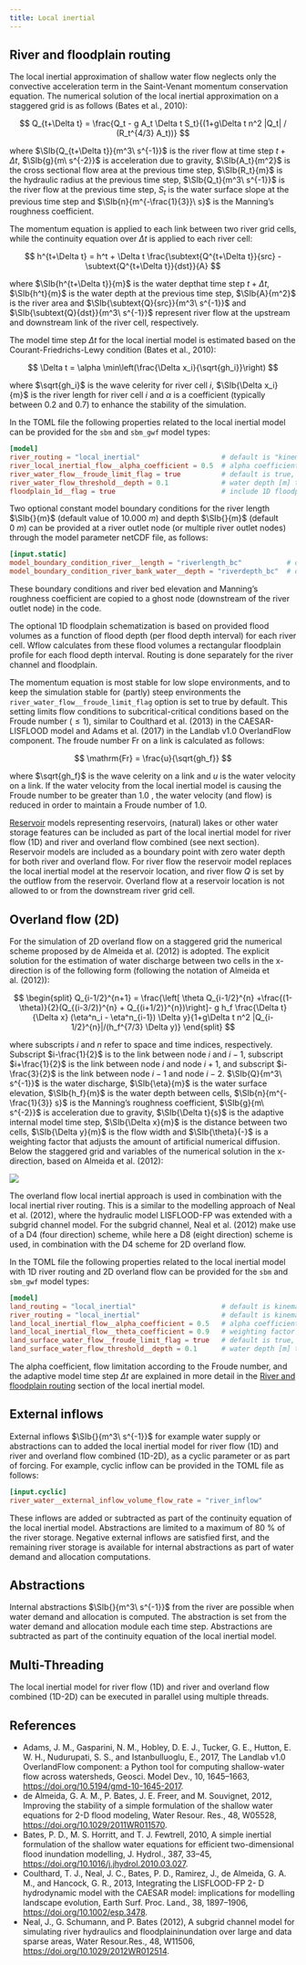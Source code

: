 ```yaml
---
title: Local inertial
---
```


## River and floodplain routing
The local inertial approximation of shallow water flow neglects only the convective
acceleration term in the Saint-Venant momentum conservation equation. The numerical solution of
the local inertial approximation on a staggered grid is as follows (Bates et al., 2010):

$$
Q_{t+\Delta t} = \frac{Q_t - g A_t \Delta t S_t}{(1+g\Delta t n^2 |Q_t| / (R_t^{4/3} A_t))}
$$

where $\SIb{Q_{t+\Delta t}}{m^3\ s^{-1}}$ is the river flow at time step $t+\Delta t$,
$\SIb{g}{m\ s^{-2}}$ is acceleration due to gravity, $\SIb{A_t}{m^2}$ is the cross sectional
flow area at the previous time step, $\SIb{R_t}{m}$ is the hydraulic radius at the previous
time step, $\SIb{Q_t}{m^3\ s^{-1}}$ is the river flow at the previous time step, $S_t$ is
the water surface slope at the previous time step and $\SIb{n}{m^{-\frac{1}{3}}\ s}$ is the
Manning's roughness coefficient.

The momentum equation is applied to each link between two river grid cells, while the
continuity equation over $\Delta t$ is applied to each river cell:

$$
h^{t+\Delta t} = h^t + \Delta t \frac{\subtext{Q^{t+\Delta t}}{src} - \subtext{Q^{t+\Delta t}}{dst}}{A}
$$

where $\SIb{h^{t+\Delta t}}{m}$ is the water depthat time step $t+\Delta t$, $\SIb{h^t}{m}$
is the water depth at the previous time step, $\SIb{A}{m^2}$ is the river area and
$\SIb{\subtext{Q}{src}}{m^3\ s^{-1}}$ and $\SIb{\subtext{Q}{dst}}{m^3\ s^{-1}}$ represent
river flow at the upstream and downstream link of the river cell, respectively.

The model time step $\Delta t$ for the local inertial model is estimated based on the
Courant-Friedrichs-Lewy condition (Bates et al., 2010):

$$
\Delta t = \alpha \min\left(\frac{\Delta x_i}{\sqrt{gh_i}}\right)
$$

where $\sqrt{gh_i}$ is the wave celerity for river cell $i$, $\SIb{\Delta x_i}{m}$ is the
river length for river cell $i$ and $\alpha$ is a coefficient (typically between $0.2$ and
$0.7$) to enhance the stability of the simulation.

In the TOML file the following properties related to the local inertial model can be provided
for the `sbm` and `sbm_gwf` model types:

```toml
[model]
river_routing = "local_inertial"                    # default is "kinematic_wave"
river_local_inertial_flow__alpha_coefficient = 0.5  # alpha coefficient for model stability (default = 0.7)
river_water_flow__froude_limit_flag = true          # default is true, limit flow to subcritical-critical according to Froude number
river_water_flow_threshold__depth = 0.1             # water depth [m] threshold for calculating flow between cells (default = 1e-03)
floodplain_1d__flag = true                          # include 1D floodplain schematization (default = false)
```

Two optional constant model boundary conditions for the river length $\SIb{}{m}$ (default
value of $\SI{10,000}{m}$) and depth $\SIb{}{m}$ (default $\SI{0}{m}$) can be provided at a
river outlet node (or multiple river outlet nodes) through the model parameter netCDF file,
as follows:

```toml
[input.static]
model_boundary_condition_river__length = "riverlength_bc"           # optional river length [m], default = 1e04
model_boundary_condition_river_bank_water__depth = "riverdepth_bc"  # optional river depth [m], default = 0.0
```
These boundary conditions and river bed elevation and Manning's roughness coefficient are
copied to a ghost node (downstream of the river outlet node) in the code.

The optional 1D floodplain schematization is based on provided flood volumes as a function of
flood depth (per flood depth interval) for each river cell. Wflow calculates from these flood
volumes a rectangular floodplain profile for each flood depth interval. Routing is done
separately for the river channel and floodplain.

The momentum equation is most stable for low slope environments, and to keep the simulation
stable for (partly) steep environments the `river_water_flow__froude_limit_flag` option is
set to true by default. This setting limits flow conditions to subcritical-critical
conditions based on the Froude number ($\le 1$), similar to Coulthard et al. (2013) in the
CAESAR-LISFLOOD model and Adams et al. (2017) in the Landlab v1.0 OverlandFlow component.
The froude number $\mathrm{Fr}$ on a link is calculated as follows:

$$
  \mathrm{Fr} = \frac{u}{\sqrt{gh_f}}
$$

where $\sqrt{gh_f}$ is the wave celerity on a link and $u$ is the water velocity on a link. If
the water velocity from the local inertial model is causing the Froude number to be greater
than $1.0$ , the water velocity (and flow) is reduced in order to maintain a Froude number of
$1.0$.

[Reservoir](./reservoirs.qmd) models representing reservoirs, (natural) lakes or other water
storage features can be included as part of the local inertial model for river flow (1D) and
river and overland flow combined (see next section). Reservoir models are included as a
boundary point with zero water depth for both river and overland flow. For river flow the
reservoir model replaces the local inertial model at the reservoir location, and river flow
$Q$ is set by the outflow from the reservoir. Overland flow at a reservoir location is not
allowed to or from the downstream river grid cell.

## Overland flow (2D)
For the simulation of 2D overland flow on a staggered grid the numerical scheme proposed by de
Almeida et al. (2012) is adopted. The explicit solution for the estimation of water discharge
between two cells in the x-direction is of the following form (following the notation of
Almeida et al. (2012)):

$$
\begin{split}
Q_{i-1/2}^{n+1} = \frac{\left[ \theta Q_{i-1/2}^{n} +\frac{(1-\theta)}{2}(Q_{(i-3/2)}^{n} +
Q_{(i+1/2)}^{n})\right]- g h_f \frac{\Delta t}{\Delta x} (\eta^n_i - \eta^n_{i-1}) \Delta y}{1+g\Delta t n^2 |Q_{i-1/2}^{n}|/(h_f^{7/3} \Delta y)}
\end{split}
$$

where subscripts $i$ and $n$ refer to space and time indices, respectively. Subscript
$i-\frac{1}{2}$ is to the link between node $i$ and $i-1$, subscript $i+\frac{1}{2}$ is the
link between node $i$ and node $i+1$, and subscript $i-\frac{3}{2}$ is the link between node
$i-1$ and node $i-2$. $\SIb{Q}{m^3\ s^{-1}}$ is the water discharge, $\SIb{\eta}{m}$ is the
water surface elevation, $\SIb{h_f}{m}$ is the water depth between cells,
$\SIb{n}{m^{-\frac{1}{3}} s}$ is the Manning's roughness coefficient, $\SIb{g}{m\ s^{-2}}$
is acceleration due to gravity, $\SIb{\Delta t}{s}$ is the adaptive internal model time
step, $\SIb{\Delta x}{m}$ is the distance between two cells, $\SIb{\Delta y}{m}$ is the flow
width and $\SIb{\theta}{-}$ is a weighting factor that adjusts the amount of artificial
numerical diffusion. Below the staggered grid and variables of the numerical solution in the
x-direction, based on Almeida et al. (2012):

![](../../images/numerical_scheme_almeida.png)

The overland flow local inertial approach is used in combination with the local inertial river
routing. This is a similar to the modelling approach of Neal et al. (2012), where the hydraulic
model LISFLOOD-FP was extended with a subgrid channel model. For the subgrid channel, Neal et
al. (2012) make use of a D4 (four direction) scheme, while here a D8 (eight direction) scheme
is used, in combination with the D4 scheme for 2D overland flow.

In the TOML file the following properties related to the local inertial model with 1D river
routing and 2D overland flow can be provided for the `sbm` and `sbm_gwf` model types:

```toml
[model]
land_routing = "local_inertial"                     # default is kinematic_wave
river_routing = "local_inertial"                    # default is kinematic_wave
land_local_inertial_flow__alpha_coefficient = 0.5   # alpha coefficient for model stability (default = 0.7)
land_local_inertial_flow__theta_coefficient = 0.9   # weighting factor that adjusts the amount of artificial numerical diffusion (default = 0.8)
land_surface_water_flow__froude_limit_flag = true   # default is true, limit flow to subcritical-critical according to Froude number
land_surface_water_flow_threshold__depth = 0.1      # water depth [m] threshold for calculating flow between cells (default = 1e-03)
```

The alpha coefficient, flow limitation according to the Froude number, and the adaptive
model time step $\Delta t$ are explained in more detail in the [River and floodplain
routing](#river-and-floodplain-routing) section of the local inertial model.

## External inflows
External inflows $\SIb{}{m^3\ s^{-1}}$ for example water supply or abstractions can to added
the local inertial model for river flow (1D) and river and overland flow combined (1D-2D),
as a cyclic parameter or as part of forcing. For example, cyclic inflow can be provided in
the TOML file as follows:

```toml
[input.cyclic]
river_water__external_inflow_volume_flow_rate = "river_inflow"
```
These inflows are added or subtracted as part of the continuity equation of the local
inertial model. Abstractions are limited to a maximum of $\SI{80}{\%}$ of the river storage.
Negative external inflows are satisfied first, and the remaining river storage is available
for internal abstractions as part of water demand and allocation computations. 

## Abstractions
Internal abstractions $\SIb{}{m^3\ s^{-1}}$ from the river are possible when water demand and
allocation is computed. The abstraction is set from the water demand and allocation module
each time step. Abstractions are subtracted as part of the continuity equation of the local
inertial model.

## Multi-Threading
The local inertial model for river flow (1D) and river and overland flow combined (1D-2D) can
be executed in parallel using multiple threads.

## References
+ Adams, J. M., Gasparini, N. M., Hobley, D. E. J., Tucker, G. E., Hutton, E. W. H.,
  Nudurupati, S. S., and Istanbulluoglu, E., 2017, The Landlab v1.0 OverlandFlow component: a
  Python tool for computing shallow-water flow across watersheds, Geosci. Model Dev., 10,
  1645–1663, <https://doi.org/10.5194/gmd-10-1645-2017>.
+ de Almeida, G. A. M., P. Bates, J. E. Freer, and M. Souvignet, 2012, Improving the stability
  of a simple formulation of the shallow water equations for 2-D flood modeling, Water Resour.
  Res., 48, W05528, <https://doi.org/10.1029/2011WR011570>.
+ Bates, P. D., M. S. Horritt, and T. J. Fewtrell, 2010, A simple inertial formulation of the
  shallow water equations for efficient two-dimensional flood inundation modelling, J. Hydrol.,
  387, 33–45, <https://doi.org/10.1016/j.jhydrol.2010.03.027>.
+ Coulthard, T. J., Neal, J. C., Bates, P. D., Ramirez, J., de Almeida, G. A. M., and Hancock,
  G. R., 2013, Integrating the LISFLOOD-FP 2- D hydrodynamic model with the CAESAR model:
  implications for modelling landscape evolution, Earth Surf. Proc. Land., 38, 1897–1906,
  <https://doi.org/10.1002/esp.3478>.
+ Neal, J., G. Schumann, and P. Bates (2012), A subgrid channel model for simulating river
  hydraulics and floodplaininundation over large and data sparse areas, Water Resour.Res., 48,
  W11506, <https://doi.org/10.1029/2012WR012514>.
